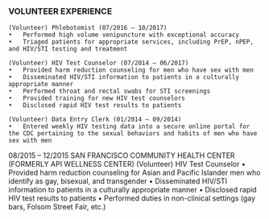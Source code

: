 


### VOLUNTEER EXPERIENCE  

	(Volunteer) Phlebotomist (07/2016 – 10/2017)
	•	Performed high volume venipuncture with exceptional accuracy
	•	Triaged patients for appropriate services, including PrEP, nPEP, and HIV/STI testing and treatment
	
	(Volunteer) HIV Test Counselor (07/2014 – 06/2017)
	•	Provided harm reduction counseling for men who have sex with men
	•	Disseminated HIV/STI information to patients in a culturally appropriate manner
	•	Performed throat and rectal swabs for STI screenings
	•	Provided training for new HIV test counselors
	•	Disclosed rapid HIV test results to patients
	
	(Volunteer) Data Entry Clerk (01/2014 – 09/2014)
	•	Entered weekly HIV testing data into a secure online portal for the CDC pertaining to the sexual behaviors and habits of men who have sex with men
	
08/2015 – 12/2015	SAN FRANCISCO COMMUNITY HEALTH CENTER (FORMERLY API WELLNESS CENTER)
	(Volunteer) HIV Test Counselor
	•	Provided harm reduction counseling for Asian and Pacific Islander men who identify as gay, bisexual, and transgender
	•	Disseminated HIV/STI information to patients in a culturally appropriate manner
	•	Disclosed rapid HIV test results to patients
	•	Performed duties in non-clinical settings (gay bars, Folsom Street Fair, etc.)